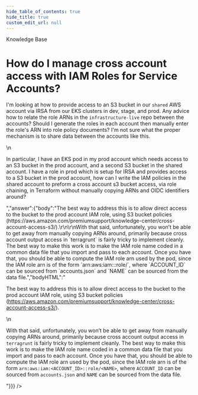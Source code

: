 ```yaml
---
hide_table_of_contents: true
hide_title: true
custom_edit_url: null
---
```



<CenterLayout>
<span className="searchCategory">Knowledge Base</span>
<h1>How do I manage cross account access with IAM Roles for Service Accounts?</h1>
<GitHub discussion={{"id":"D_kwDOF8slf84AOpFx","number":156,"author":{"login":"yorinasub17"},"title":"How do I manage cross account access with IAM Roles for Service Accounts?","body":"I'm looking at how to provide access to an S3 bucket in our `shared` AWS account via IRSA from our EKS clusters in dev, stage, and prod. Any advice how to relate the role ARNs in the `infrastructure-live` repo between the accounts? Should I generate the roles in each account then manually enter the role's ARN into role policy documents? I'm not sure what the proper mechanism is to share data between the accounts like this.\r\n\r\nIn particular, I have an EKS pod in my prod account which needs access to an S3 bucket in the prod account, and a second S3 bucket in the shared account. I have a role in prod which is setup for IRSA and provides access to a S3 bucket in the prod account, how can I write the IAM policies in the shared account to preform a cross account s3 bucket access, via role chaining, in Terraform without manually copying ARNs and OIDC identifiers around?","bodyHTML":"<p dir=\"auto\">I'm looking at how to provide access to an S3 bucket in our <code class=\"notranslate\">shared</code> AWS account via IRSA from our EKS clusters in dev, stage, and prod. Any advice how to relate the role ARNs in the <code class=\"notranslate\">infrastructure-live</code> repo between the accounts? Should I generate the roles in each account then manually enter the role's ARN into role policy documents? I'm not sure what the proper mechanism is to share data between the accounts like this.</p>\n<p dir=\"auto\">In particular, I have an EKS pod in my prod account which needs access to an S3 bucket in the prod account, and a second S3 bucket in the shared account. I have a role in prod which is setup for IRSA and provides access to a S3 bucket in the prod account, how can I write the IAM policies in the shared account to preform a cross account s3 bucket access, via role chaining, in Terraform without manually copying ARNs and OIDC identifiers around?</p>","answer":{"body":"The best way to address this is to allow direct access to the bucket to the prod account IAM role, using S3 bucket policies (https://aws.amazon.com/premiumsupport/knowledge-center/cross-account-access-s3/).\r\n\r\nWith that said, unfortunately, you won’t be able to get away from manually copying ARNs around, primarily because cross account output access in `terragrunt` is fairly tricky to implement cleanly. The best way to make this work is to make the IAM role name coded in a common data file that you import and pass to each account. Once you have that, you should be able to compute the IAM role arn used by the pod, since the IAM role arn is of the form `arn:aws:iam:<ACCOUNT_ID>::role/<NAME>`, where `ACCOUNT_ID` can be sourced from `accounts.json` and `NAME` can be sourced from the data file.","bodyHTML":"<p dir=\"auto\">The best way to address this is to allow direct access to the bucket to the prod account IAM role, using S3 bucket policies (<a href=\"https://aws.amazon.com/premiumsupport/knowledge-center/cross-account-access-s3/\" rel=\"nofollow\">https://aws.amazon.com/premiumsupport/knowledge-center/cross-account-access-s3/</a>).</p>\n<p dir=\"auto\">With that said, unfortunately, you won’t be able to get away from manually copying ARNs around, primarily because cross account output access in <code class=\"notranslate\">terragrunt</code> is fairly tricky to implement cleanly. The best way to make this work is to make the IAM role name coded in a common data file that you import and pass to each account. Once you have that, you should be able to compute the IAM role arn used by the pod, since the IAM role arn is of the form <code class=\"notranslate\">arn:aws:iam:&lt;ACCOUNT_ID&gt;::role/&lt;NAME&gt;</code>, where <code class=\"notranslate\">ACCOUNT_ID</code> can be sourced from <code class=\"notranslate\">accounts.json</code> and <code class=\"notranslate\">NAME</code> can be sourced from the data file.</p>"}}} />

</CenterLayout>
  

<!-- ##DOCS-SOURCER-START
{
  "sourcePlugin": "github-discussions",
  "hash": "7d54a7296596504cc8ae7f893daa014f"
}
##DOCS-SOURCER-END -->
